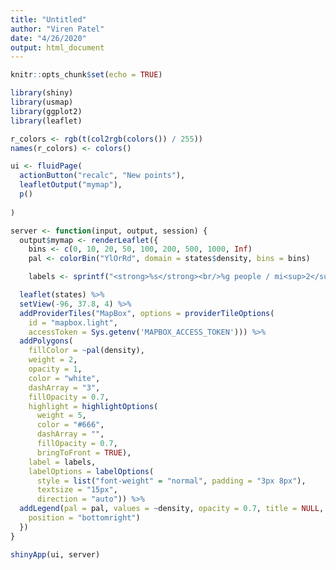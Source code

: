 ---
title: "Untitled"
author: "Viren Patel"
date: "4/26/2020"
output: html_document
---

```{r setup, include=FALSE}
knitr::opts_chunk$set(echo = TRUE)
```

```{r library}
library(shiny)
library(usmap)
library(ggplot2)
library(leaflet)
```

```{r app}
r_colors <- rgb(t(col2rgb(colors()) / 255))
names(r_colors) <- colors()

ui <- fluidPage(
  actionButton("recalc", "New points"),
  leafletOutput("mymap"),
  p()
  
)

server <- function(input, output, session) {
  output$mymap <- renderLeaflet({
    bins <- c(0, 10, 20, 50, 100, 200, 500, 1000, Inf)
    pal <- colorBin("YlOrRd", domain = states$density, bins = bins)

    labels <- sprintf("<strong>%s</strong><br/>%g people / mi<sup>2</sup>",states$name, states$density) %>% lapply(htmltools::HTML)

  leaflet(states) %>%
  setView(-96, 37.8, 4) %>%
  addProviderTiles("MapBox", options = providerTileOptions(
    id = "mapbox.light",
    accessToken = Sys.getenv('MAPBOX_ACCESS_TOKEN'))) %>%
  addPolygons(
    fillColor = ~pal(density),
    weight = 2,
    opacity = 1,
    color = "white",
    dashArray = "3",
    fillOpacity = 0.7,
    highlight = highlightOptions(
      weight = 5,
      color = "#666",
      dashArray = "",
      fillOpacity = 0.7,
      bringToFront = TRUE),
    label = labels,
    labelOptions = labelOptions(
      style = list("font-weight" = "normal", padding = "3px 8px"),
      textsize = "15px",
      direction = "auto")) %>%
  addLegend(pal = pal, values = ~density, opacity = 0.7, title = NULL,
    position = "bottomright")
  })
}

shinyApp(ui, server)
```